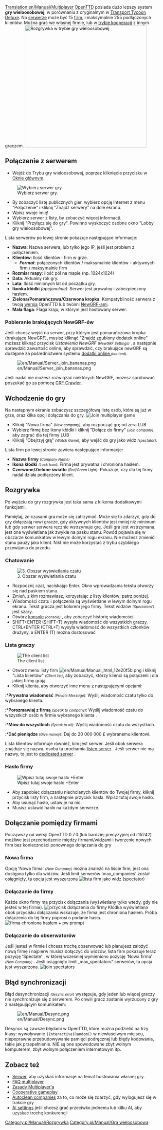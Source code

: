 [[Translation:en/Manual/Multiplayer]]
{{pl/Tłumaczenie|oryg. = en/Manual/Multiplayer
|z     = en
|na    = pl
|Postępy = 99
}}
{{pl/Manual/Spis treści}}
[[pl/Manual/Main Page|OpenTTD]] posiada dużo lepszy system '''gry wieloosobowej''', w porównaniu z oryginalnym w <span class="plainlinks">[http://pl.wikipedia.org/wiki/Transport_Tycoon Transport Tycoon Deluxe]</span>. Na [[pl/Manual/Serwer|serwerze]] może być 15 [[pl/Manual/Firma transportowa|firm]], i maksymalnie 255 podłączonych klientów. Można grać we własnej firmie, lub w [[pl/Community/Play Style/Rozgrywka kooperacji|trybie kooperacji]] z innym graczem.
[[File:en/Manual/Mp screen.png|none|thumb|400px|Rozgrywka w trybie gry wieloosobowej]]

==Połączenie z serwerem==
*Wejdź do Trybu gry wieloosobowej, poprzez kliknięcie przycisku w [[pl/Manual/Interfejs gry#okno-glowne|Oknie głównym]].
[[File:en/Manual/Ottdmulti4.png|none|frame|Wybierz serwer gry.]]
*By zobaczyć listę publicznych gier, wybierz opcję Internet z menu "Połączenie" i kliknij "Znajdź serwery" na dole ekranu.
*Wpisz swoje imię!
*Wybierz serwer z listy, by zobaczyć więcej informacji.
*Kliknij "Przyłącz się do gry".  Powinno wyskoczyć osobne okno "Lobby gry wieloosobowej".


Lista serwerów po lewej stronie pokazuje następujące informacje:
*'''Nazwa''': Nazwa serwera, lub tylko jego IP, jeśli jest problem z połączeniem.
*'''Klientów''': Ilość klientów i firm w grze.
** '''''Format''''': połączonych klientów / maksymalnie klientów - aktywnych firm / maksymalnie firm
*'''Rozmiar mapy''': Ilość pól na mapie (np. 1024x1024)
*'''Data''': Aktualny rok gry.
*'''Lata''': Ilość minionych lat od początku gry.
*'''Ikonka kłódki''' ''(opcjonalnie)'': Serwer jest prywatny i zabezpieczony hasłem.
*'''Zielona/Pomarańczowa/Czerwona kropka''': Kompatybilność serwera z twoją [[pl/Archive/Community/FAQ Wersje OpenTTD|wersją]] OpenTTD lub twoimi [[pl/Manual/NewGRF|NewGRF-ami]].
*'''Mała flaga''': Flaga kraju, w którym jest hostowany serwer.

===Pobieranie brakujących NewGRF-ów===
Jeśli chcesz wejść na serwer, przy którym jest pomarańczowa kropka (brakujące NewGRF), musisz kliknąć "Znajdź zgubiony dodatek online" możesz kliknąć przycisk ''Ustawienia NewGRF'' <small>''(NewGRF Settings)''</small> , a następnie sprawdzić zawartość online, aby sprawdzić, czy brakujące newGRF są dostępne za pośrednictwem systemu [[pl/Manual/Dodatki Online|dodatki online ]] <small>''(content)''</small>.

[[File:en/Manual/Server join bananas.png]]

Jeśli nadal nie możesz rozwiązać niektórych NewGRF, możesz spróbować poszukać go za pomocą [http://grfcrawler.tt-forums.net/ GRF Crawler].

==Wchodzenie do gry==
Na następnym ekranie zobaczysz szczegółową listę osób, które są już w grze, oraz kilka opcji dołączania do gry.
[[File:en/Manual/Ottdmulti5.png|none|frame|Join multiplayer game]]
*Kliknij "Nowa firma" <small>''(New company)''</small>, aby rozpocząć grę od zera LUB
*Wybierz firmę bez ikony kłódki i kliknij "Dołącz do firmy" <small>''(Join company)''</small>, aby zagrać dla tej firmy LUB
*Kliknij "Obejrzyj grę" <small>''(Watch Game)''</small>, aby wejść do gry jako widz <small>''(spectator)''</small>.


Lista firm po lewej stronie zawiera następujące informacje:
*'''Nazwa firmy''' <small>''(Company Name)''</small>
*'''Ikona kłódki''' <small>''(Lock Icon)''</small>: Firma jest prywatna i chroniona hasłem.
*'''Czerwone/Zielone światło''' <small>''(Red/Green Light)''</small>: Pokazuje, czy dla tej firmy nadal działa podłączony klient.


==Rozgrywka==
Po wejściu do gry rozgrywka jest taka sama z kilkoma dodatkowymi funkcjami.

Pamiętaj, że czasami gra może się zatrzymać. Może się to zdarzyć, gdy do gry dołączają nowi gracze, gdy aktywnych klientów jest mniej niż minimum lub gdy serwer serwera ręcznie wstrzymuje grę. Jeśli gra jest wstrzymana, jest ona wyświetlana jak zwykle na pasku stanu. Powód pojawia się w obszarze komunikatów w lewym dolnym rogu ekranu. Nie możesz zmienić stanu pauzy jako klient. Nikt nie może korzystać z trybu szybkiego przewijania do przodu.

===Chatowanie===
[[File:en/Manual/Ottdmulti9.png|center|frame|3. Obszar wyświetlania czatu]]
*Rozpocznij czat, naciskając Enter. Okno wprowadzania tekstu otworzy się nad paskiem stanu.
*Zmień, z kim rozmawiasz, korzystając z listy klientów; patrz poniżej.
*Wiadomości czatu i połączenia są wyświetlane w lewym dolnym rogu ekranu. Tekst gracza jest kolorem jego firmy. Tekst widzów <small>''(Spectators')''</small> jest szary. 
*Otwórz [[pl/Manual/Konsola|konsole]] <small>''(console)''</small> , aby zobaczyć historię wiadomości.
*SHIFT+ENTER (SHIFT+T) wysyła wiadomość do wszystkich graczy, CTRL+ENTER (CTRL+T) wysyła wiadomość do wszystkich członków drużyny, a ENTER (T) można dostosować

===Lista graczy===
[[File:en/Manual/Ottdmulti7.png|none|frame|The client list]]
*Otwórz menu listy firm [[File:en/Manual/Manual html 12e20f5b.png]] i kliknij "Lista klientów" <small>''(Client list)''</small>, aby zobaczyć, którzy klienci są połączeni i dla jakiej firmy grają.
*Kliknij klienta, aby otworzyć inne menu z następującymi opcjami:
:*'''Prywatna wiadomość''' <small>''(Private Message)''</small>: Wyślij wiadomość czatu tylko do wybranego klienta.
:*'''Porozmawiaj z firmą''' <small>''(Speak to company)''</small>: Wyślij wiadomość czatu do wszystkich osób w firmie wybranego klienta .
:*'''Mów do wszystkich''' <small>''(Speak to all)''</small>: Wyślij wiadomość czatu do wszystkich.
:*'''Dać pieniądze''' <small>''(Give money)''</small>: Daj do 20 000 000 £ wybranemu klientowi.

Lista klientów informuje również, kim jest serwer. Jeśli obok serwera znajduje się nazwa, osoba ta uruchamia [[pl/Archive/Manual/Listen server|listen server]] . Jeśli serwer nie ma nazwy, to jest to  [[pl/Manual/Serwer dedykowany|dedicated server]] .

===Hasło firmy===
[[File:en/Manual/Company password input box2.png|none|frame|Wpisz tutaj swoje hasło +Enter]]
*Aby zapobiec dołączaniu niechcianych klientów do Twojej firmy, kliknij przycisk listy firm, a następnie przycisk hasła. Wpisz tutaj swoje hasło.
* Aby usunąć hasło, ustaw je na nic.
* Musisz ustawić hasło na każdym serwerze.

==Dołączanie pomiędzy firmami==
Począwszy od wersji OpenTTD 0.7.0 (lub bardziej precyzyjnej od r15242) możliwe jest przechodzenie między firmami/widzami i tworzenie nowych firm bez konieczności ponownego dołączania do gry

===Nowa firma===
Opcję 'Nowa firma' <small>''(New Company)''</small> można znaleźć na liście firm, jest ona dostępna tylko dla widzów. Jeśli limit serwerów 'max_companies' został osiągnięty, ta opcja jest wyszarzona
[[File:en/Manual/Move company create.png|none|frame|lista firm jako widz <small>''(spectator)''</small>]]

===Dołączanie do firmy===
Każde okno firmy ma przycisk dołączania (wyświetlany tylko wtedy, gdy nie jesteś w tej firmie).
[[File:en/Manual/Move company join.png|none|frame|przycisk dołączenia do firmy]]
Kłódka wyświetlana obok przycisku dołączania wskazuje, że firma jest chroniona hasłem. Próba dołączenia do tej firmy poprosi o podanie hasła.
[[File:en/Manual/Move company join pwprompt.png|none|frame|firma chroniona hasłem + pw prompt]]

===Dołączanie do obserwatorów===
Jeśli jesteś w firmie i chcesz trochę obserwować lub planujesz założyć nową firmę i najpierw musisz dołączyć do widzów, lista firm pokazuje teraz pozycję 'Spectate' , w której wcześniej wymieniono pozycję 'Nowa firma' <small>''(New Company)''</small> .
Jeśli osiągnięto limit „max_spectators” serwerów, ta opcja jest wyszarzona.
[[File:en/Manual/Move spectate.png|none|frame|join spectators]]

==Błąd synchronizacji==
Błąd desynchronizacji <small>''(desync error)''</small> występuje, gdy jeden lub więcej graczy nie synchronizuje się z serwerem. Po chwili gracz zostanie wyrzucony z gry z następującym komunikatem:

[[File:en/Manual/Desync.png]]

Desyncs są zawsze błędami w OpenTTD, które można podzielić na trzy klasy: wywoływanie <code>(Interactive)Random()</code> w niewłaściwym miejscu, niepoprawne przebudowywanie pamięci podręcznej lub błędy kodowania, takie jak przepełnienie. NIE są one spowodowane zbyt wolnym komputerem, zbyt wolnym połączeniem internetowym itp.

==Zobacz też==
*[[pl/Manual/Serwer|Serwer]], aby uzyskać informacje na temat hostowania własnej gry.
*[[pl/Manual/FAQ Gry Wieloosobowej|FAQ multiplayer]]
*[[pl/Community/Play Style/Zasady gry wieloosobowej|Zasady Multiplayer'a]]
*[[pl/Community/Play Style/Rozgrywka kooperacji|Cooperative gameplay]]
*[[pl/Archive/Manual/Settings/AutoCzyszczenie nieaktywnych|Autoclean companies]] za to, co może się zdarzyć, gdy wylogujesz się w trakcie gry
*[[pl/Manual/Ustawienia SI/GameScript|AI settings]] jeśli chcesz grać przeciwko jednemu lub kilku AI, aby uzyskać trochę konkurencji

[[Category:pl/Manual/Rozgrywka]]
[[Category:pl/Manual/Gra wieloosobowa]]